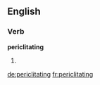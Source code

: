 ==English==

===Verb===
'''periclitating'''

# {{present participle of|periclitate}}

[[de:periclitating]]
[[fr:periclitating]]